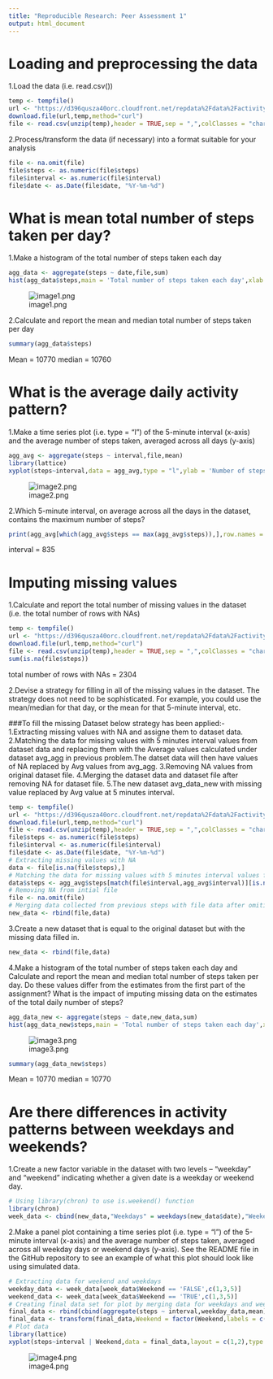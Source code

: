 ```yaml
---
title: "Reproducible Research: Peer Assessment 1"
output: html_document
---
```


# Loading and preprocessing the data
1.Load the data (i.e. read.csv())
```r
temp <- tempfile()
url <- "https://d396qusza40orc.cloudfront.net/repdata%2Fdata%2Factivity.zip"
download.file(url,temp,method="curl")
file <- read.csv(unzip(temp),header = TRUE,sep = ",",colClasses = "character")
```

2.Process/transform the data (if necessary) into a format suitable for your analysis
```r
file <- na.omit(file)
file$steps <- as.numeric(file$steps)
file$interval <- as.numeric(file$interval)
file$date <- as.Date(file$date, "%Y-%m-%d")
```
# What is mean total number of steps taken per day?

1.Make a histogram of the total number of steps taken each day
```r
agg_data <- aggregate(steps ~ date,file,sum)
hist(agg_data$steps,main = 'Total number of steps taken each day',xlab = 'sum of daily steps')
```
![image1.png](figure/image1.png?raw=true)

2.Calculate and report the mean and median total number of steps taken per day

```r
summary(agg_data$steps)
```
Mean = 10770
median = 10760

# What is the average daily activity pattern?
1.Make a time series plot (i.e. type = "l") of the 5-minute interval (x-axis) and the average number of steps taken, averaged across all days (y-axis)

```r
agg_avg <- aggregate(steps ~ interval,file,mean)
library(lattice)
xyplot(steps~interval,data = agg_avg,type = "l",ylab = 'Number of steps')
```
![image2.png](figure/image2.png?raw=true)

2.Which 5-minute interval, on average across all the days in the dataset, contains the maximum number of steps?

```r
print(agg_avg[which(agg_avg$steps == max(agg_avg$steps)),],row.names = FALSE)
```

interval = 835

# Imputing missing values

1.Calculate and report the total number of missing values in the dataset (i.e. the total number of rows with NAs)

```r
temp <- tempfile()
url <- "https://d396qusza40orc.cloudfront.net/repdata%2Fdata%2Factivity.zip"
download.file(url,temp,method="curl")
file <- read.csv(unzip(temp),header = TRUE,sep = ",",colClasses = "character")
sum(is.na(file$steps))
```

total number of rows with NAs = 2304

2.Devise a strategy for filling in all of the missing values in the dataset. The strategy does not need to be sophisticated. For example, you could use the mean/median for that day, or the mean for that 5-minute interval, etc.

###To fill the missing Dataset below strategy has been applied:-
1.Extracting missing values with NA and assigne them to dataset data.
2.Matching the data for missing values with 5 minutes interval values from dataset data and replacing them with the Average values calculated under dataset avg_agg in previous problem.The datset data will then have values of NA replaced by Avg values from avg_agg. 
3.Removing NA values from original dataset file.
4.Merging the dataset data and dataset file after removing NA for dataset file.
5.The new dataset avg_data_new with missing value replaced by Avg value at 5 minutes interval.

```r
temp <- tempfile()
url <- "https://d396qusza40orc.cloudfront.net/repdata%2Fdata%2Factivity.zip"
download.file(url,temp,method="curl")
file <- read.csv(unzip(temp),header = TRUE,sep = ",",colClasses = "character")
file$steps <- as.numeric(file$steps)
file$interval <- as.numeric(file$interval)
file$date <- as.Date(file$date, "%Y-%m-%d")
# Extracting missing values with NA 
data <- file[is.na(file$steps),]
# Matching the data for missing values with 5 minutes interval values from data and replacing them with the Average values calculated under avg_agg in previous problem.
data$steps <- agg_avg$steps[match(file$interval,agg_avg$interval)][is.na(file$steps)]
# Removing NA from intial file
file <- na.omit(file)
# Merging data collected from previous steps with file data after omiting NA
new_data <- rbind(file,data)
```

3.Create a new dataset that is equal to the original dataset but with the missing data filled in.

```r
new_data <- rbind(file,data)
```

4.Make a histogram of the total number of steps taken each day and Calculate and report the mean and median total number of steps taken per day. Do these values differ from the estimates from the first part of the assignment? What is the impact of imputing missing data on the estimates of the total daily number of steps?

```r
agg_data_new <- aggregate(steps ~ date,new_data,sum)
hist(agg_data_new$steps,main = 'Total number of steps taken each day',xlab = 'sum of daily steps')
```
![image3.png](figure/image3.png?raw=true)
```r
summary(agg_data_new$steps)
```
Mean = 10770
median = 10770

# Are there differences in activity patterns between weekdays and weekends?

1.Create a new factor variable in the dataset with two levels – “weekday” and “weekend” indicating whether a given date is a weekday or weekend day.

```r
# Using library(chron) to use is.weekend() function
library(chron)
week_data <- cbind(new_data,"Weekdays" = weekdays(new_data$date),"Weekend" = is.weekend(new_data$date))
```

2.Make a panel plot containing a time series plot (i.e. type = "l") of the 5-minute interval (x-axis) and the average number of steps taken, averaged across all weekday days or weekend days (y-axis). See the README file in the GitHub repository to see an example of what this plot should look like using simulated data.

```r
# Extracting data for weekend and weekdays
weekday_data <- week_data[week_data$Weekend == 'FALSE',c(1,3,5)]
weekend_data <- week_data[week_data$Weekend == 'TRUE',c(1,3,5)]
# Creating final data set for plot by merging data for weekdays and weekend for avergae steps at 5 minutes interval for each day.
final_data <- rbind(cbind(aggregate(steps ~ interval,weekday_data,mean),"Weekend" = weekday_data$Weekend),cbind(aggregate(steps ~ interval,weekend_data,mean),"Weekend" = weekend_data$Weekend))
final_data <- transform(final_data,Weekend = factor(Weekend,labels = c("Weekdays","Weekend")))
# Plot data
library(lattice)
xyplot(steps~interval | Weekend,data = final_data,layout = c(1,2),type = "l",ylab = 'Number of steps')
```
![image4.png](figure/image4.png?raw=true)